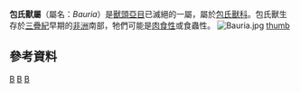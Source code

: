 {{Automatic taxobox
| taxon = Bauria
| authority = [[羅伯特·布魯姆|Broom]], 1909<ref>[http://paleodb.org/cgi-bin/bridge.pl The Paleobiology Database] {{webarchive|url=https://web.archive.org/web/20071001114925/http://paleodb.org/cgi-bin/bridge.pl |date=2007-10-01 }}</ref>
| subdivision_ranks = [[種|種]]<ref>[http://www.helsinki.fi/~mhaaramo/metazoa/deuterostoma/chordata/synapsida/theriodontia/therocephalia.html Therocephalia - Mikko's Phylogeny Archive]</ref>
| fossil_range = {{fossilrange|251|246}}[[三疊紀|三疊紀]]早期
| image = Bauria_BW.jpg
| image_caption = 包氏獸重建圖
| subdivision =
*'''''Bauria cynops'''''
*'''''Bauria browni'''''
}}

'''包氏獸屬'''（屬名：''Bauria''）是[[獸頭亞目|獸頭亞目]]已滅絕的一屬，屬於[[包氏獸科|包氏獸科]]。包氏獸生存於[[三疊紀|三疊紀]]早期的[[非洲|非洲]]南部，牠們可能是[[肉食性|肉食性]]或食蟲性。
[[Image:Bauria.jpg|thumb]] 
[[image:Bauria_DB.jpg|thumb]]

==參考資料==
{{獸頭亞目|B.}}
{{Taxonbar|from=Q2420351}}

[[Category:獸頭亞目|B]]
[[Category:三疊紀合弓類|B]]
[[Category:1909年描述的分类群|B]]

{{Synapsida-stub}}